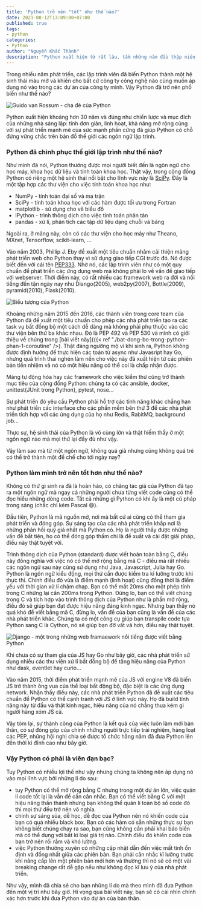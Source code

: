 ```yaml
---
title: 'Python trở nên "tốt" như thế nào?'
date: 2021-08-12T13:09:00+07:00
published: true
tags:
- python
categories:
- Python
author: "Nguyễn Khắc Thành"
description: "Python xuất hiện từ rất lâu, tầm những năm đầu thập niên 90. Nhưng cho đến nay, nhiều người vẫn chỉ biết đến Python là ngôn ngữ lập trình dành cho các lĩnh vực như trí tuệ nhân tạo, khoa học dữ liệu, ... Qua bài viết này, mình muốn cho các bạn thấy Python có thể làm những gì và tại sao Python trở thành một trong những ngôn ngữ có vai trò quan trọng trong thế giới lập trình."
---
```


Trong nhiều năm phát triển, các lập trình viên đã biến Python thành một hệ sinh thái màu mỡ và khiến cho bất cứ công ty công nghệ nào cũng muốn áp dụng nó vào trong các dự án của công ty mình. Vậy Python đã trở nên phổ biến như thế nào?

<Image
  src="/static/GuidoAvatar_400x400.jpg"
  title="Guido van Rossum - cha đẻ của Python"
/>

Python xuất hiện khoảng hơn 30 năm và đúng như chiến lược và mục đích của những nhà sáng lập: tính đơn giản, linh hoạt, khả năng mở rộng cùng với sự phát triển mạnh mẽ của sức mạnh phần cứng đã giúp Python có chỗ đứng vững chắc trên bản đồ thế giới các ngôn ngữ lập trình.

### Python đã chinh phục thế giới lập trình như thế nào?

Như mình đã nói, Python thường được mọi người biết đến là ngôn ngữ cho học máy, khoa học dữ liệu và tính toán khoa học. Thật vậy, trong cộng đồng Python có riêng một hệ sinh thái nổi bật cho lĩnh vực này là [SciPy](https://scipy.org). Đây là một tập hợp các thư viện cho việc tính toán khoa học như:

- NumPy - tính toán đại số và ma trận
- SciPy - tính toán khoa học với các hàm được tối ưu trong Fortran
- matplotlib - sử dụng cho vẽ biểu đồ
- IPython - trình thông dịch cho việc tính toán phân tán
- pandas - xử lí, phân tích các tập dữ liệu dạng chuỗi và bảng

Ngoài ra, ở mảng này, còn có các thư viện cho học máy như Theano, MXnet, Tensorflow, scikit-learn, ...


Vào năm 2003, Phillip J. Eby đề xuất một tiêu chuẩn nhằm cải thiện mảng phát triển web cho Python thay vì sử dụng giao tiếp CGI trước đó. Nó được biết đến  với cái tên [PEP333](https://www.python.org/dev/peps/pep-0333/). Nhờ nó, các lập trình viên như có một quy chuẩn để phát triển các ứng dụng web mà không phải lo về vấn đề giao tiếp với webserver. Thời điểm này, có rất nhiều các framework web ra đời và nổi tiếng đến tận ngày nay như Diango(2005), web2py(2007), Bottle(2009), pyramid(2010), Flask(2010).

<Image
  src="/static/logoPython.png"
  title="Biểu tượng của Python"
/>

Khoảng những năm 2015 đến 2016, các thành viên trong core team của Python đã đề xuất một tiêu chuẩn cho phép các nhà phát triển tạo ra các task vụ bất đồng bộ một cách dễ dàng mà không phải phụ thuộc vào các thư viện bên thứ ba khác nhau. Đó là PEP 492 và PEP 530 và mình có giới thiệu về chúng trong [bài viết này]({{< ref "./bat-dong-bo-trong-python-phan-1-coroutine" />). Thật đáng ngưỡng mộ vì khi sinh ra, Python không được định hướng để thực hiện các toán tử async như Javasript hay Go, nhưng quá trình thai nghén làm nền cho việc này đã xuất hiện từ các phiên bản tiền nhiệm và nó có một hiệu năng có thể coi là chấp nhận được.

Mảng tự động hóa hay các framework cho việc kiểm thử cũng trở thành mục tiêu của cộng đồng Python: chúng ta có các ansible, docker, unittest(JUnit trong Python), pytest, nose...

Sự phát triển đó yêu cầu Python phải hỗ trợ các tính năng khác chẳng hạn như phát triển các interface cho các phần mềm bên thứ 3 để các nhà phát triển tích hợp với các ứng dụng của họ như Redis, RabitMQ, background job...

Thực sự, hệ sinh thái của Python là vô cùng lớn và thật hiếm thấy ở một ngôn ngữ nào mà mọi thứ lại đầy đủ như vậy.

Vậy làm sao mà từ một ngôn ngữ, không quá già nhưng cũng không quá trẻ có thể trở thành một đế chế cho tới ngày nay?

### Python làm mình trở nên tốt hơn như thế nào?

Không có thứ gì sinh ra đã là hoàn hảo, có chăng tác giả của Python đã tạo ra một ngôn ngữ mà ngay cả những người chưa từng viết code cũng có thể đọc hiểu những dòng code. Tất cả những gì Python có khi ấy là một cú pháp trong sáng (chắc chỉ kém Pascal :smile:).

Đầu tiên, Python là mã nguồn mở, nơi mà bất cứ ai cũng có thể tham gia phát triển và đóng góp. Sự sáng tạo của các nhà phát triển khắp nơi là những phản hồi quý giá nhất mà Python có. Họ là người thấy được những vấn đề bất tiện, họ có thể đóng góp thầm chí là đề xuất và cài đặt giải pháp, điều này thật tuyệt vời.

Trình thông dịch của Python (standard) được viết hoàn toàn bằng C, điều này đồng nghĩa với việc nó có thể mở rộng bằng mã C - điều mà rất nhiều các ngôn ngữ sau này cũng sử dụng như Java, Javascript, Julia hay Go. Python là ngôn ngữ kiểu động, mọi thứ cần được kiểm tra kĩ lưỡng trước khi thực thi. Chính điều đó vừa là điểm mạnh (linh hoạt) cũng đồng thời là điểm yếu với thời gian xử lí chậm chạp. Bạn có thể mất 20ms cho một phép tính trong C những lại cần 200ms trong Python. Đừng lo, bạn có thể viết chúng trong C và tích hợp vào trình thông dịch của Python như là phần mở rộng, điều đó sẽ giúp bạn đạt được hiệu năng đáng kinh ngạc. Nhưng bạn thấy nó quá khó để viết bằng mã C, đừng lo, vấn đề của bạn cũng là vấn đề của các nhà phát triển khác.
Chúng ta có một công cụ giúp bạn transpile code tựa Python sang C là Cython, nó sẽ giúp bạn đỡ vất vả hơn, điều này thật tuyệt.

<Image
  src="/static/django-hexbin.png"
  title="Django - một trong những web framaework nổi tiếng được viết bằng Python" 
/>

Khi chưa có sự tham gia của JS hay Go như bây giờ, các nhà phát triển sử dụng nhiều các thư viện xử lí bất đồng bộ để tăng hiệu năng của Python như dask, eventlet hay curio...

Vào năm 2015, thời điểm phát triển mạnh mẽ của JS với engine V8 đã biến JS trở thành ông vua của thể loại bất động bộ, đặc biệt là các ứng dụng network. Nhận thấy điều này, các nhà phát triển Python đã  đề xuất các tiêu chuẩn để Python có thể cạnh tranh với JS ở lĩnh vực này. Họ đã build tính năng này từ đầu và thật kinh ngạc, hiệu năng của nó chẳng thua kém gì người hàng xóm JS cả.

Vậy tóm lại, sự thành công của Python là kết quả của việc luôn làm mới bản thân, có sự đóng góp của chính những người trực tiếp trải nghiệm, hàng loạt các PEP, những hội nghị chia sẻ được tổ chức hằng năm đã đưa Python lên đến thời kì đỉnh cao như bây giờ.

### Vậy Python có phải là viên đạn bạc?

Tuy Python có nhiều lợi thế như vậy nhưng chúng ta không nên áp dụng nó vào mọi lĩnh vực bởi những lí do sau:

- tuy Python có thể mở rộng bằng C nhưng trong một dự án lớn, việc quản lí code tốt lại là vẫn đề cần cân nhắc. Bạn có thể viết bằng C với một hiệu năng thần thánh nhưng bạn không thể quản lí toàn bộ số code đó thì mọi thứ đều trở nên vô nghĩa.
- chính sự sáng sủa, dễ học, dễ đọc của Python nên nó khiến code của bạn có quá nhiều black box. Bạn có các hàm có sẵn những thực sự bạn không biết chúng chạy ra sao, bạn cũng không cần phải khai báo biến mà có thể dụng với bất kì loại giá trị nào. Chính điều đó khiến code của bạn trở nên rối rắm và khó lường.
- việc Python thường xuyên có những cập nhật dẫn đến việc mất tính ổn định và đồng nhất giữa các phiên bản. Bạn phải cân nhắc kĩ lưỡng trước khi nâng cấp lên một phiên bản mới hơn và thường thì nó sẽ có một vài breaking change rất dễ gặp nếu như không đọc kĩ lưu ý của nhà phát triển.

Như vậy, mình đã chia sẻ cho bạn những lí do mà theo mình đã đưa Python đến một vị trí như bây giờ. Hi vọng qua bài viết này, bạn sẽ có cái nhìn chính xác hơn trước khi đưa Python vào dự án của bản thân. 
